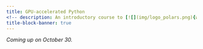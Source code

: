 ```yaml
---
title: GPU-accelerated Python
<!-- description: An introductory course to [![](img/logo_polars.png){width="1.8em" fig-alt="noshadow"}](https://pola.rs/) -->
title-block-banner: true
---
```


<!-- :::{.topdef} -->



<!-- ::: -->
*Coming up on October 30.*
<!-- <br> -->
<!-- [[Start course ➤](polars_dataframes.qmd)]{.topinline} -->
